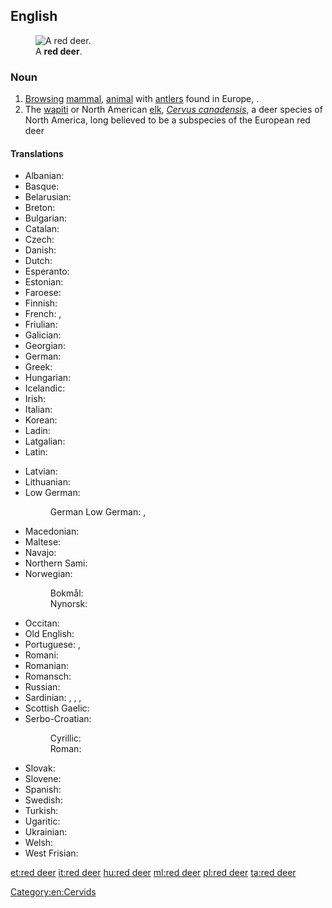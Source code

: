 ==English==
{{wikipedia}}
[[File:Cervus_elaphus_Luc_Viatour_5.jpg|thumb|A '''red deer'''.]]

===Noun===
{{en-noun|head=[[red]] [[deer]]|red deer|red deers}}

# [[browsing|Browsing]] [[mammal]], [[animal]] with [[antler]]s found in Europe, ''{{l|mul|Cervus elaphus}}''.
# The [[wapiti]] or North American [[elk]], ''[[Cervus canadensis]]'', a deer species of North America, long believed to be a subspecies of the European red deer

====Translations====
{{trans-top|Cervus elaphus}}
* Albanian: {{t|sq|dreri}}
* Basque: {{t+|eu|orein}}
* Belarusian: {{t|be|алень|tr=alén’|m|sc=Cyrl}}
* Breton: {{t|br|karv ruz}}
* Bulgarian: {{t|bg|благороден елен|tr=blagoroden elen|sc=Cyrl}}
* Catalan: {{t|ca|cérvol comú}}
* Czech: {{t|cs|jelen lesní|m}}
* Danish: {{t|da|kronhjort|c}}
* Dutch: {{t+|nl|edelhert|n}}
* Esperanto: {{t+|eo|cervo}}
* Estonian: {{t|et|punahirv}}
* Faroese: {{t|fo|krúnhjørtur|m}}
* Finnish: {{t+|fi|saksanhirvi}}
* French: {{t+|fr|cerf commun|m}}, {{t+|fr|cerf rouge|m}}
* Friulian: {{t|fur|cierf}}
* Galician: {{t|gl|cervo|m}}
* Georgian: {{t+|ka|კეთილშობილი ირემი}}
* German: {{t|de|Rothirsch|m}}
* Greek: {{t+|el|ελάφι|n}}
* Hungarian: {{t+|hu|szarvas}}
* Icelandic: {{t|is|krónhjörtur}}
* Irish: {{t|ga|fia rua|m}}
* Italian: {{t|it|cervo nobile|m}}
* Korean: {{t|ko|붉은사슴|tr=bulgeun saseum}}
* Ladin: {{t|lld|cerf}}
* Latgalian: {{t|ltg|aļņs|m}}
* Latin: {{t+|la|cervus|f}}
{{trans-mid}}
* Latvian: {{t|lv|briedis}}
* Lithuanian: {{t+|lt|elnias}}
* Low German:
*: German Low German: {{t|nds-de|roothirsch}}, {{t|nds-de|hartbock}}
* Macedonian: {{t|mk|елен|tr=elen|sc=Cyrl}}
* Maltese: {{t|mt|ċerf l-aħmar}}
* Navajo: {{t|nv|tó wónaanídę́ę́ʼ dzeeh}}
* Northern Sami: {{t|se|ruksesgoddi}}
* Norwegian:
*: Bokmål: {{t|nb|hjort|m}}
*: Nynorsk: {{t+|nn|hjort|m}}
* Occitan: {{t+|oc|cèrvi}}
* Old English: {{t|ang|heort}}
* Portuguese: {{t+|pt|veado}}, {{t+|pt|cervo}}
* Romani: {{t|rom|cherbo|m}}
* Romanian: {{t|ro|cerb comun}}
* Romansch: {{t|rm|tschierv cotschen}}
* Russian: {{t|ru|благоро́дный оле́нь|m}}
* Sardinian: {{t|sc|crebu}}, {{t|sc|crefu}}, {{t|sc|cherbu}}, {{t|sc|chervu}}
* Scottish Gaelic: {{t|gd|fiadh}}
* Serbo-Croatian:
*: Cyrillic: {{t|sh|јелен|sc=Cyrl}}
*: Roman: {{t+|sh|jelen}}
* Slovak: {{t|sk|jeleň lesný|m}}
* Slovene: {{t|sl|navadni jelen}}
* Spanish: {{t|es|ciervo rojo|m}}
* Swedish: {{t|sv|kronhjort}}
* Turkish: {{t+|tr|alageyik}}
* Ugaritic: {{t|uga|𐎀𐎊𐎍|tr=ảyl}}
* Ukrainian: {{t+|uk|олень|m|tr=olen’}}
* Welsh: {{t|cy|carw coch}}
* West Frisian: {{t|fy|reahart}}
{{trans-bottom}}

[[Category:en:Cervids]]

[[et:red deer]]
[[it:red deer]]
[[hu:red deer]]
[[ml:red deer]]
[[pl:red deer]]
[[ta:red deer]]